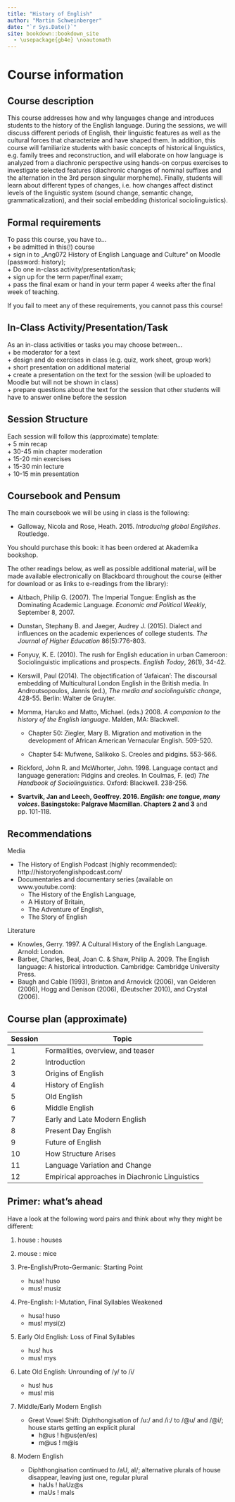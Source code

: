 ```yaml
--- 
title: "History of English"
author: "Martin Schweinberger"
date: "`r Sys.Date()`"
site: bookdown::bookdown_site
  - \usepackage{gb4e} \noautomath
---
```


# Course information

## Course description

This course addresses how and why languages change and introduces students to the history of the English language. During the sessions, we will discuss different periods of English, their linguistic features as well as the cultural forces that characterize and have shaped them. In addition, this course will familiarize students with basic concepts of historical linguistics, e.g. family trees and reconstruction, and will elaborate on how language is analyzed from a diachronic perspective using hands-on corpus exercises to investigate selected features (diachronic changes of nominal suffixes and the alternation in the 3rd person singular morpheme). Finally, students will learn about different types of changes, i.e. how changes affect distinct levels of the linguistic system (sound change, semantic change, grammaticalization), and their social embedding (historical sociolinguistics).

## Formal requirements
To pass this course, you have to...  
  + be admitted in this(!) course   
  + sign in to „Ang072 History of English Language and
Culture“ on Moodle (password: history);  
  + Do one in-class activity/presentation/task;  
  + sign up for the term paper/final exam;  
  + pass the final exam or hand in your term paper 4 weeks after the final week of teaching.

If you fail to meet any of these requirements, you
cannot pass this course!

## In-Class Activity/Presentation/Task

As an in-class activities or tasks you may choose between...  
  + be moderator for a text  
  + design and do exercises in class (e.g. quiz, work sheet,
group work)  
  + short presentation on additional material  
  + create a presentation on the text for the session (will be uploaded to Moodle but will not be shown in class)  
  + prepare questions about the text for the session that other students will have to answer online before the session

## Session Structure
Each session will follow this (approximate) template:  
  + 5 min recap  
  + 30-45 min chapter moderation  
  + 15-20 min exercises  
  + 15-30 min lecture  
  + 10-15 min presentation


## Coursebook and Pensum

The main coursebook we will be using in class is the following:

- Galloway, Nicola and Rose, Heath. 2015. *Introducing global Englishes*. Routledge.
  
You should purchase this book: it has been ordered at Akademika bookshop.

The other readings below, as well as possible additional material, will be made available electronically on Blackboard throughout the course (either for download or as links to e-readings from the library):

- Altbach, Philip G. (2007). The Imperial Tongue: English as the Dominating Academic Language. *Economic and Political Weekly*, September 8, 2007.

- Dunstan, Stephany B. and Jaeger, Audrey J. (2015). Dialect and influences on the academic experiences of college students. *The Journal of Higher Education* 86(5):776-803.

- Fonyuy, K. E. (2010). The rush for English education in urban Cameroon: Sociolinguistic implications and prospects. *English Today*, 26(1), 34-42.

- Kerswill, Paul (2014). The objectification of ‘Jafaican’: The discoursal embedding of Multicultural London English in the British media. In Androutsopoulos, Jannis (ed.), *The media and sociolinguistic change*, 428-55. Berlin: Walter de Gruyter.

- Momma, Haruko and Matto, Michael. (eds.) 2008. *A companion to the history of the English language*. Malden, MA: Blackwell.

  - Chapter 50: Ziegler, Mary B. Migration and motivation in the development of African American Vernacular English. 509-520.

  - Chapter 54: Mufwene, Salikoko S. Creoles and pidgins. 553-566.

- Rickford, John R. and McWhorter, John. 1998. Language contact and language generation: Pidgins and creoles. In Coulmas, F. (ed) *The Handbook of Sociolinguistics*. Oxford: Blackwell. 238-256.

- **Svartvik, Jan and Leech, Geoffrey. 2016. *English: one tongue, many voices*. Basingstoke: Palgrave Macmillan. Chapters 2 and 3** and pp. 101-118.


## Recommendations
Media  

  + The History of English Podcast (highly recommended): http://historyofenglishpodcast.com/  
  + Documentaries and documentary series (available on www.youtube.com):  
    + The History of the English Language,  
    + A History of Britain,  
    + The Adventure of English,  
    + The Story of English

Literature  

  + Knowles, Gerry. 1997. A Cultural History of the English Language. Arnold: London.  
  + Barber, Charles, Beal, Joan C. & Shaw, Philip A. 2009. The English language: A historical introduction. Cambridge: Cambridge University Press.  
  + Baugh and Cable (1993), Brinton and Arnovick (2006), van Gelderen (2006), Hogg and Denison (2006), (Deutscher 2010), and Crystal (2006).

## Course plan (approximate)

| Session | Topic | 
|-----|-------------------------|
| 1  | Formalities, overview, and teaser |
| 2  |  Introduction |
| 3  |  Origins of English |
| 4  |  History of English |
| 5  |  Old English |
| 6  |  Middle English |
| 7  |  Early and Late Modern English |
| 8  |  Present Day English |
| 9  |  Future of English |
| 10  |  How Structure Arises |
| 11  |  Language Variation and Change |
| 12  |  Empirical approaches in Diachronic Linguistics  |

## Primer: what’s ahead

Have a look at the following word pairs and think about why
they might be different:

1. house : houses
2. mouse : mice

1. Pre-English/Proto-Germanic: Starting Point
   - husa! huso
   - mus! musiz
   
2. Pre-English: I-Mutation, Final Syllables Weakened
   - husa! huso
   - mus! mysi(z)
   
3. Early Old English: Loss of Final Syllables
   - hus! hus
   - mus! mys
   
4. Late Old English: Unrounding of /y/ to /i/
   - hus! hus
   - mus! mis

5. Middle/Early Modern English
   - Great Vowel Shift: Diphthongisation of /u:/ and /i:/ to /@u/ and /@i/; house starts getting an explicit plural
     - h@us ! h@us(en/es)
     - m@us ! m@is
   
6. Modern English
   - Diphthongisation continued to /aU, aI/; alternative plurals of house disappear, leaving just one, regular plural
     - haUs <house> ! haUz@s <houses>
     - maUs <mouse> ! maIs <mice>
